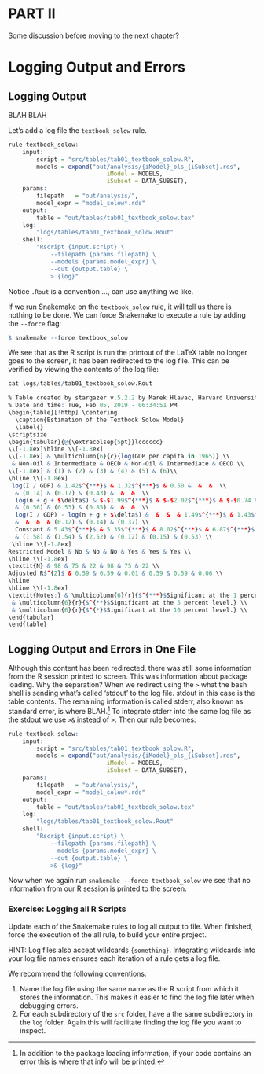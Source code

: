 # PART II {-}

Some discussion before moving to the next chapter?

# Logging Output and Errors

## Logging Output

BLAH BLAH

Let's add a log file the `textbook_solow` rule.

```r
rule textbook_solow:
    input:
        script = "src/tables/tab01_textbook_solow.R",
        models = expand("out/analysis/{iModel}_ols_{iSubset}.rds",
                            iModel = MODELS,
                            iSubset = DATA_SUBSET),
    params:
        filepath   = "out/analysis/",
        model_expr = "model_solow*.rds"
    output:
        table = "out/tables/tab01_textbook_solow.tex"
    log:
        "logs/tables/tab01_textbook_solow.Rout"
    shell:
        "Rscript {input.script} \
            --filepath {params.filepath} \
            --models {params.model_expr} \
            --out {output.table} \
            > {log}"
```

Notice `.Rout` is a convention ..., can use anything we like.

If we run Snakemake on the `textbook_solow` rule, it will tell us there is nothing to be done.
We can force Snakemake to execute a rule by adding the `--force` flag:

```r
$ snakemake --force textbook_solow
```

We see that as the R script is run the printout of the LaTeX table no longer goes to the screen,
    it has been redirected to the log file.
This can be verified by viewing the contents of the log file:
```r
cat logs/tables/tab01_textbook_solow.Rout
```
```r
% Table created by stargazer v.5.2.2 by Marek Hlavac, Harvard University. E-mail: hlavac at fas.harvard.edu
% Date and time: Tue, Feb 05, 2019 - 06:34:51 PM
\begin{table}[!htbp] \centering
  \caption{Estimation of the Textbook Solow Model}
  \label{}
\scriptsize
\begin{tabular}{@{\extracolsep{5pt}}lcccccc}
\\[-1.8ex]\hline \\[-1.8ex]
\\[-1.8ex] & \multicolumn{6}{c}{log(GDP per capita in 1965)} \\
 & Non-Oil & Intermediate & OECD & Non-Oil & Intermediate & OECD \\
\\[-1.8ex] & (1) & (2) & (3) & (4) & (5) & (6)\\
\hline \\[-1.8ex]
 log(I / GDP) & 1.42$^{***}$ & 1.32$^{***}$ & 0.50 &  &  &  \\
  & (0.14) & (0.17) & (0.43) &  &  &  \\
  log(n + g + $\delta$) & $-$1.99$^{***}$ & $-$2.02$^{***}$ & $-$0.74 &  &  &  \\
  & (0.56) & (0.53) & (0.85) &  &  &  \\
  log(I / GDP) - log(n + g + $\delta$) &  &  &  & 1.49$^{***}$ & 1.43$^{***}$ & 0.55 \\
  &  &  &  & (0.12) & (0.14) & (0.37) \\
  Constant & 5.43$^{***}$ & 5.35$^{***}$ & 8.02$^{***}$ & 6.87$^{***}$ & 7.09$^{***}$ & 8.62$^{***}$ \\
  & (1.58) & (1.54) & (2.52) & (0.12) & (0.15) & (0.53) \\
 \hline \\[-1.8ex]
Restricted Model & No & No & No & Yes & Yes & Yes \\
\hline \\[-1.8ex]
\textit{N} & 98 & 75 & 22 & 98 & 75 & 22 \\
Adjusted R$^{2}$ & 0.59 & 0.59 & 0.01 & 0.59 & 0.59 & 0.06 \\
\hline
\hline \\[-1.8ex]
\textit{Notes:} & \multicolumn{6}{r}{$^{***}$Significant at the 1 percent level.} \\
 & \multicolumn{6}{r}{$^{**}$Significant at the 5 percent level.} \\
 & \multicolumn{6}{r}{$^{*}$Significant at the 10 percent level.} \\
\end{tabular}
\end{table}
```

## Logging Output and Errors in One File

Although this content has been redirected, there was still some information from the R session printed to screen.
This was information about package loading.
Why the separation?
When we redirect using the `>` what the bash shell is sending what's called 'stdout' to the log file.
stdout in this case is the table contents.
The remaining information is called stderr, also known as standard error, is where BLAH.^[
    In addition to the package loading information, if your code contains an error this is where that info will be printed.
]
To integrate stderr into the same log file as the stdout we use `>&` instead of `>`.
Then our rule becomes:

```r
rule textbook_solow:
    input:
        script = "src/tables/tab01_textbook_solow.R",
        models = expand("out/analysis/{iModel}_ols_{iSubset}.rds",
                            iModel = MODELS,
                            iSubset = DATA_SUBSET),
    params:
        filepath   = "out/analysis/",
        model_expr = "model_solow*.rds"
    output:
        table = "out/tables/tab01_textbook_solow.tex"
    log:
        "logs/tables/tab01_textbook_solow.Rout"
    shell:
        "Rscript {input.script} \
            --filepath {params.filepath} \
            --models {params.model_expr} \
            --out {output.table} \
            >& {log}"
```

Now when we again run `snakemake --force textbook_solow` we see that no information from our R session is printed to the screen.

### Exercise: Logging all R Scripts {- .exercise}

Update each of the Snakemake rules to log all output to file.
When finished, force the execution of the all rule, to build your entire project.

HINT: Log files also accept wildcards `{something}`.
Integrating wildcards into your log file names ensures each iteration of a rule gets a log file.

We recommend the following conventions:

1. Name the log file using the same name as the R script from which it stores the information.
   This makes it easier to find the log file later when debugging errors.
2. For each subdirectory of the `src` folder, have a the same subdirectory in the `log` folder.
   Again this will facilitate finding the log file you want to inspect.
